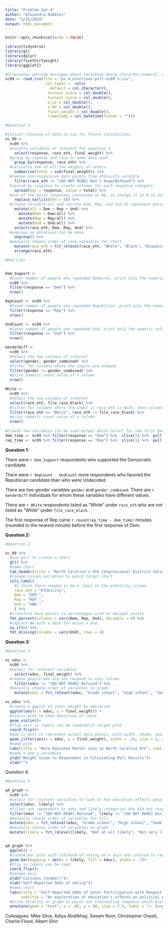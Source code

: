 ```yaml
---
title: "Problem Set 4"
author: "Alexandra Dobbins"
date: "2/25/2019"
output: html_document
---
```


```r
knitr::opts_chunk$set(echo = FALSE)

library(tidyverse)
library(gt)
library(dplyr)
library(fivethirtyeight)
library(ggplot2)

#Eliminates warning messages about varaibles being character/numeral, etc. 
nc09 <- read_csv(file = "ps_4_elections-poll-nc09-3.csv", 
                  col_types =  cols(
                   .default = col_character(),
                   turnout_scale = col_double(),
                   turnout_score = col_double(),
                   w_LV = col_double(),
                   w_RV = col_double(),
                   final_weight = col_double(),
                   timestamp = col_datetime(format = "")))

```


```r

#Question 1

#Initial cleaning of data to use for future calculations
nc_09 <-
  nc09 %>% 
  #isoalte variables of interest for question 1
    select(response, race_eth, final_weight) %>%
  #group by reponse and race to make data neat
    group_by(response, race_eth) %>% 
  #calcualte sum of all the weights of voters 
    summarize(total = sum(final_weight)) %>% 
  #remove non-responsive data points from ethnicity varaible
    filter(race_eth != "[DO NOT READ] Don't know/Refused") %>%
  #spread by response to create columns for each response category
    spread(key = response, value = total) %>% 
  #one of the Asian responses contained an NA, so change it to 0 so data remains in set
    replace_na(list(Und = 0)) %>% 
  #create varaible all and recrate Dem, Rep, and Und to represent percentage of only those three categories 
    mutate(all = Dem + Rep + Und) %>% 
      mutate(Dem = Dem/all) %>% 
      mutate(Rep = Rep/all) %>% 
      mutate(Und = Und/all) %>% 
    select(race_eth, Dem, Rep, Und) %>% 
  #ungroup so mutations can be done
    ungroup() %>% 
  #manually choose order of race varaibles for chart
    mutate(race_eth = fct_relevel(race_eth, "White", "Black", "Hispanic", "Asian", "Other")) %>% 
    arrange(race_eth) 

#Mad Libs


Dem_Support <- 
  #Count number of people who reponded Democrat, print only the numeric value in n column
  nc09 %>% 
  filter(response == "Dem") %>% 
  nrow()

RepCount <- nc09 %>% 
  #Count number of people who reponded Republican, print only the numeric value in n column
  filter(response == "Rep") %>% 
  nrow()

UndCount <- nc09 %>% 
  #Count number of people who reponded Und, print only the numeric value in n column
  filter(response == "Und") %>% 
  nrow()

GenderDiff <- 
  nc09 %>%
  #Select the two columns of interest
  select(gender, gender_combined) %>% 
  #filter for columns where the inputs are unequal
  filter(gender != gender_combined) %>% 
  #print numeric count value of n column
  nrow()

White <-
  nc09 %>% 
  #Select the two columns of interest
  select(race_eth, file_race_black) %>% 
  #filter for columns where the input is race_eth is With, then columns where inputs are unequal
  filter(race_eth == "White", race_eth != file_race_black) %>%
  #print numeric count value of n column
  nrow()
  
#Create two variables (to be subtracted) which select for the first Dem timestamp, and first Rep timestamp
dem_time <- nc09 %>% filter(response == "Dem") %>%  slice(1) %>%  pull(timestamp)
rep_time <- nc09 %>% filter(response == "Rep") %>%  slice(1) %>%  pull(timestamp)

```

**Question 1:**

There were `r Dem_Support` respondents who supported the Democratic candidate.

There were `r RepCount - UndCount` more respondents who favored the Republican candidate than who were Undecided.

There are two gender variables `gender` and `gender_combined`. There are `r GenderDiff` individuals for whom these variables have different values.

There are `r White` respondents listed as "White" under `race_eth` who are not listed as "White" under `file_race_black`.

The first response of Rep came `r round(rep_time - dem_time)` minutes (rounded to the nearest minute) before the first response of Dem.



**Question 2:**

```r
#Question 2

nc_09 %>% 
  #use gt() to create a chart
  gt() %>% 
  #name chart
  tab_header(title = "North Carolina's 9th Congressional District Voting Distribution by Race and Party")%>% 
  #rename column variables to match target chart
  cols_label(
    #I think there needed to be a label on the ethnicity column 
    race_eth = "Ethnicity",
    Dem = "DEM.",
    Rep = "REP.",
    Und = "UND."
    ) %>%
  #transform data points to percentages with no decimal points
  fmt_percent(columns = vars(Dem, Rep, Und), decimals = 0) %>% 
  #replace NA with a dash for Asian x Und
  na_if(0) %>% 
  fmt_missing(columns = vars(Und), rows = 4)

```



**Question 3:**

```r
#Question 3

nc_educ <-
  nc09 %>% 
  #select for relevant variables
    select(educ, final_weight) %>%
  #remove people who did not respond to educ column
    filter(educ != "[DO NOT READ] Refused") %>%
  #manually choose order of varaibles on graph
    mutate(educ = fct_relevel(educ, "Grade school", "High school", "Some college or trade school", "Bachelors' degree", "Graduate or Professional Degree"))

nc_educ %>% 
  #create a ggplot of voter weight by education 
  ggplot(aes(x = educ, y = final_weight)) +
  #violin plot to show densities of count
  geom_violin()+
  #flip axis so labels can be read/match target plot
  coord_flip()+
  #add in dots to represent actual data points, with width, shade, and size adjusted to match target plot
  geom_jitter(aes(x = educ, y = final_weight), width = .24, size = 1, alpha = .5)+
  #name plot
  labs(title = "More Educated Matter Less in North Carolina 9th", subtitle = "Poll gives more weight to people who are less likely to participate in polls", caption = "New York Times Upshot/Siena College 2018 live polls")+
  #name x and y variables
  ylab("Weight Given to Respondent in Calculating Poll Results")+
  xlab("")

```

Question 4:

```r

#Question 4

q4_graph <-
  nc09 %>% 
  #select for relevant varaibles to look at how education effects people's intentions of voting
  select(educ, likely) %>% 
  #filter out repondants in educ and likely categories who did not respond 
  filter(educ != "[DO NOT READ] Refused", likely != "[DO NOT READ] Don't know/Refused") %>%
  #manually choose order of varaibles for fill 
  mutate(educ = fct_relevel(educ, "Grade school", "High school", "Some college or trade school", "Bachelors' degree", "Graduate or Professional Degree")) %>% 
  #manually choose order of varaibles on graph
  mutate(likely = fct_relevel(likely, "Not at all likely", "Not very likely","Somewhat likely", "Very likely", "Almost certain", "Already voted"))


q4_graph %>% 
  ggplot() +
  #create bar plot with likihood of voting on x axis and colored to represent education level. alpha lowered to .5 to make bars a little transparent and pretty
  geom_bar(mapping = aes(x = likely, fill = educ), alpha = .7)+
  #flip so labels can be read
  coord_flip()+
  #rename axis
  ylab("Citizens (number)")+
  xlab("Self-Reported Odds of Voting")+
  #name chart
  labs(title = "Self-Reported Odds of Voter Participation with Respect to Education", 
       subtitle = "An exploration of education's effects on political participation")+
  #write directly on graph to point out interesting response which Kieran Healy would like very much 
  annotate(geom = "text", x = .85, y = 90, size = 2.5, label = "<- Surprisingly honest feedback about voting intentions")

```

Colleagues:
Mike Silva, Adiya Abdilkhay, Seeam Noor, Christopher Onesti, Charlie Flood, Albert Shin
